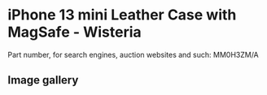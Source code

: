
# iPhone 13 mini Leather Case with MagSafe - Wisteria

Part number, for search engines, auction websites and such: MM0H3ZM/A

## Image gallery

<div style={{ width: '100%', maxWidth: '768px' }}>
<GalleryComponent
    images={[
      {
        original: "/everysource/MM0H3.webp",
        thumbnail: "/everypreview/MM0H3.webp",
      },
      {
        original: "/everysource/MM0H3_AV1.webp",
        thumbnail: "/everypreview/MM0H3_AV1.webp",
      },
      {
        original: "/everysource/MM0H3_AV2.webp",
        thumbnail: "/everypreview/MM0H3_AV2.webp",
      },
      {
        original: "/everysource/MM0H3_AV3.webp",
        thumbnail: "/everypreview/MM0H3_AV3.webp",
      },
      {
        original: "/everysource/MM0H3_AV4.webp",
        thumbnail: "/everypreview/MM0H3_AV4.webp",
      },
      {
        original: "/everysource/MM0H3_AV5.webp",
        thumbnail: "/everypreview/MM0H3_AV5.webp",
      }
    ]}
  />
</div>